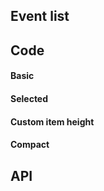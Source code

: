 


## Event list



## Code

#### Basic

<EventListPlayground height="14rem" />

#### Selected

<EventListSelectedPlayground height="14rem" />

#### Custom item height

<EventListCustomItemHeightPlayground height="15rem" />

#### Compact

<EventListCompactPlayground height="14rem" />

## API

<PropsApi />
<ItemPropsApi />
